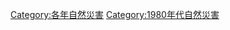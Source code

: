 {{Natural disasters by year | m=1 | c=9 | d=8 | y=8 }}
{{Commonscat|1988 natural disasters}}

[[Category:各年自然災害|Category:各年自然災害]]
[[Category:1980年代自然災害|Category:1980年代自然災害]]